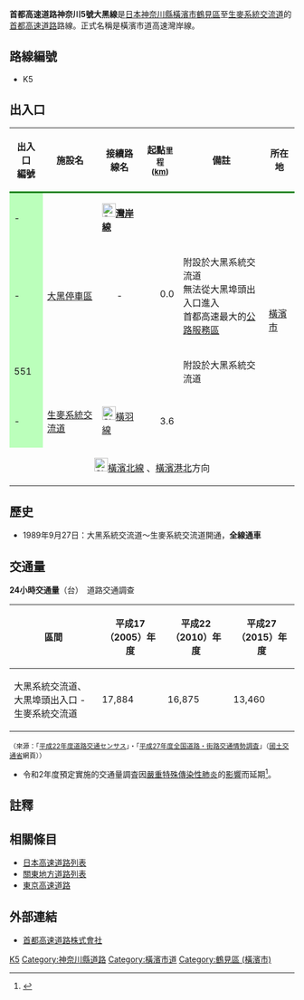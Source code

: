 {{Infobox_road
|級別、所屬系統   = [[首都高速道路|首都高速道路]]
|徽號             = [[File:Shuto_Urban_Expwy_Sign_K5.svg|100px]]
|名稱             = 首都高速神奈川2號大黑線
|副名             = 橫濱市道高速灣岸線
|地圖             = [[File:Tokyo_Metropolitan_Expressway_map-ja-4.svg|250px]]
|length_km             = 4.6
|通車             = 1989年
|起點             = [[神奈川縣|神奈川縣]][[橫濱市|橫濱市]][[鶴見區_(橫濱市)|鶴見區]]（{{link-ja|大黑系統交流道|大黒ジャンクション}}）
|終點             = 神奈川縣橫濱市鶴見區（[[生麥系統交流道|生麥系統交流道]]）
|主要連接道路      = <!-- 国道と県道 -->[[File:Shuto_Urban_Expwy_Sign_B.svg|24px]][[首都高速灣岸線|灣岸線]]<br />[[File:Shuto_Urban_Expwy_Sign_K1.svg|24px]][[首都高速神奈川1號橫羽線|神奈川1號橫羽線]]<br />[[File:Shuto_Urban_Expwy_Sign_K7.svg|24px]][[首都高速神奈川7號橫濱北線|首都高速橫濱北線]]
}}
'''首都高速道路神奈川5號大黑線'''是[[日本|日本]][[神奈川縣|神奈川縣]][[橫濱市|橫濱市]][[鶴見區_(橫濱市)|鶴見區]]{{link-ja|大黑系統交流道|大黒ジャンクション}}至[[生麥系統交流道|生麥系統交流道]]的[[首都高速道路|首都高速道路]]路線。正式名稱是橫濱市道高速灣岸線。

== 路線編號 ==
*K5

== 出入口 ==
<!--* 路線名の特記がないものは[[市町村道|區道]]。-->
{|class="wikitable"
|-
!style="border-bottom:3px solid green;"|出入口<br />編號
!style="border-bottom:3px solid green;"|施設名
!style="border-bottom:3px solid green;"|接續路線名
!style="border-bottom:3px solid green;"|起點<small>里程</small><br /><small>([[km|km]])</small>
!style="border-bottom:3px solid green;"|備註
!style="border-bottom:3px solid green"|所在地
|-
!style="background-color:#BFB;"|-
|'''{{link-ja|大黑系統交流道|大黒ジャンクション}}'''
|'''[[File:Shuto_Urban_Expwy_Sign_B.svg|24px]][[首都高速灣岸線|灣岸線]]'''
|rowspan="3" style="text-align:right;"|0.0
|
|rowspan="4"|[[橫濱市|橫濱市]]
|-
!style="background-color:#BFB;"|-
|[[大黑停車區|大黑停車區]]
|style="text-align:center;"|-
|附設於大黑系統交流道<br />無法從大黑埠頭出入口進入<br />首都高速最大的[[服務區_(公路)|公路服務區]]
|-
!style="background-color:#BFB;"|551
|{{link-ja|大黑埠頭出入口|大黒ふ頭出入口}}
|
|附設於大黑系統交流道
|-
!style="background-color:#BFB;"|-
|[[生麥系統交流道|生麥系統交流道]]
|[[File:Shuto_Urban_Expwy_Sign_K1.svg|24px]][[首都高速神奈川1號橫羽線|橫羽線]]
|style="text-align:right;"|3.6
|
|-
|colspan="6" style="text-align:center;"|[[File:Shuto_Urban_Expwy_Sign_K7.svg|24px]][[首都高速神奈川7號橫濱北線|橫濱北線]] {{link-ja|岸谷生麥出入口|岸谷生麦出入口|岸谷生麥}}、[[港北交流道|橫濱港北]]方向
|}

== 歷史 ==
* 1989年9月27日：大黑系統交流道～生麥系統交流道開通，'''全線通車'''

== 交通量 ==
'''24小時交通量'''（台）　道路交通調查

{| class="wikitable" style="text-align:center"
|-
! 區間 !! 平成17（2005）年度 !! 平成22（2010）年度 !! 平成27（2015）年度
|-
| 大黑系統交流道、大黒埠頭出入口 - 生麥系統交流道 || 17,884 || 16,875 || 13,460
|}
<small>（來源：「[https://www.mlit.go.jp/road/census/h22-1/ 平成22年度道路交通センサス]」・「[https://www.mlit.go.jp/road/census/h27/index.html 平成27年度全国道路・街路交通情勢調査]」（[[國土交通省|國土交通省]]網頁））</small>

* 令和2年度預定實施的交通量調査因[[嚴重特殊傳染性肺炎|嚴重特殊傳染性肺炎]]的[[嚴重特殊傳染性肺炎疫情對日本社會經濟的影響|影響]]而延期<ref name="r2tyousa">{{Cite web|url=https://www1.mlit.go.jp/road/ir/ir-council/ict/pdf04/01.pdf|title=令和2年度全国道路・街路交通情勢調査の延期について|date=2020-10-14|accessdate=2021-05-09|publisher=国土交通省 道路局|format=PDF}}</ref>。
== 註釋 ==
{{Reflist}}
== 相關條目 ==
*[[日本高速道路列表|日本高速道路列表]]
*[[關東地方道路列表|關東地方道路列表]]
*[[東京高速道路|東京高速道路]]

== 外部連結 ==
{{Commons|Category:Route K5 (Shuto Expressway)}}
{{osm box|r|4259192}}
*[https://www.shutoko.co.jp/ 首都高速道路株式會社]

{{首都高速道路}}
{{首都高速神奈川5號大黑線}}
{{DEFAULTSORT:Shudo Kosoku Kanagawa 5 Daigoku-sen}}
[[Category:首都高速道路|K5]]
[[Category:神奈川縣道路|Category:神奈川縣道路]]
[[Category:橫濱市道|Category:橫濱市道]]
[[Category:鶴見區_(橫濱市)|Category:鶴見區 (橫濱市)]]